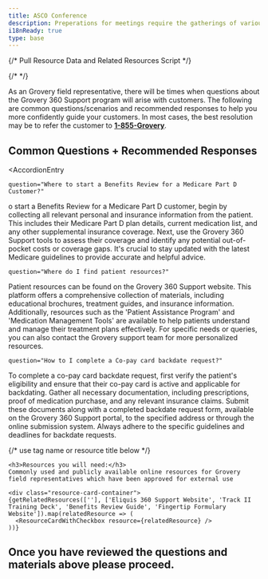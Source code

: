 ```yaml
---
title: ASCO Conference
description: Preperations for meetings require the gatherings of various resources
i18nReady: true
type: base
---
```



{/* Pull Resource Data and Related Resources Script */}

{/* <Progresstracker client:visible /> */}

As an Grovery field representative, there will be times when questions about the Grovery 360 Support program will arise with customers. The following are common questions/scenarios and recommended responses to help you more confidently guide your customers. In most cases, the best resolution may be to refer the customer to **[1-855-Grovery](tel:1-855-Grovery)**.

<NumberedCircle number={1} />

## Common Questions + Recommended Responses

<AccordionEntry 
	
	question="Where to start a Benefits Review for a Medicare Part D Customer?"
	
>
o start a Benefits Review for a Medicare Part D customer, begin by collecting all relevant personal and insurance information from the patient. This includes their Medicare Part D plan details, current medication list, and any other supplemental insurance coverage. Next, use the Grovery 360 Support tools to assess their coverage and identify any potential out-of-pocket costs or coverage gaps. It's crucial to stay updated with the latest Medicare guidelines to provide accurate and helpful advice.

</AccordionEntry>
<AccordionEntry 
	
	question="Where do I find patient resources?"
	
>
Patient resources can be found on the Grovery 360 Support website. This platform offers a comprehensive collection of materials, including educational brochures, treatment guides, and insurance information. Additionally, resources such as the 'Patient Assistance Program' and 'Medication Management Tools' are available to help patients understand and manage their treatment plans effectively. For specific needs or queries, you can also contact the Grovery support team for more personalized resources.

</AccordionEntry>
<AccordionEntry 
	
	question="How to I complete a Co-pay card backdate request?"
	
>
To complete a co-pay card backdate request, first verify the patient's eligibility and ensure that their co-pay card is active and applicable for backdating. Gather all necessary documentation, including prescriptions, proof of medication purchase, and any relevant insurance claims. Submit these documents along with a completed backdate request form, available on the Grovery 360 Support portal, to the specified address or through the online submission system. Always adhere to the specific guidelines and deadlines for backdate requests.

</AccordionEntry>


<NumberedCircle number={2} />

{/* use tag name or resource title below */}
   

    <h3>Resources you will need:</h3>
	Commonly used and publicly available online resources for Grovery field representatives which have been approved for external use

	<div class="resource-card-container">
    {getRelatedResources([''], ['Eliquis 360 Support Website', 'Track II Training Deck', 'Benefits Review Guide', 'Fingertip Formulary Website']).map(relatedResource => (
      <ResourceCardWithCheckbox resource={relatedResource} />
    ))}
  </div>
   
## Once you have reviewed the questions and materials above please proceed. 


<Checkbox 
	client:visible 
	pageIndex={11} 
	navLock="false" 
	labelText="Yes, I've completed my review and gathered the appropriate resources."
/>
